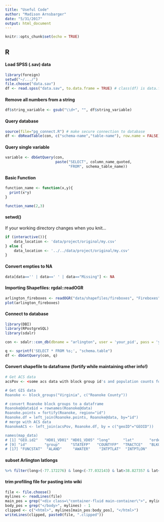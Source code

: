 ```yaml
---
title: "Useful Code"
author: "Madison Arnsbarger"
date: "5/31/2017"
output: html_document
---
```


```r
knitr::opts_chunk$set(echo = TRUE)
```

## R
#### Load SPSS (.sav) data
```r
library(foreign)
setwd("~/.../")
file.choose("data.sav")
df <- read.spss("data.sav", to.data.frame = TRUE) # class(df) is data.frame

```

#### Remove all numbers from a string
```r
df$string_variable <- gsub("\\d+", "", df$string_variable)
```

#### Query database
```r
source(file="pg_connect.R") # make secure connection to database
df <- dbReadTable(con, c("schema-name","table-name"), row.name = FALSE)
```

#### Query single variable
```r
variable <- dbGetQuery(con,
                       paste("SELECT", column_name_quoted,
                             "FROM", schema_table_name))
```

#### Basic Function 
```r
function_name <- function(x,y){
  print(x*y)
}

function_name(2,3)
```

#### setwd()
If your working directory changes when you knit...
```r
if (interactive()){
    data_location <- 'data/project/original/my.csv'
} else {
    data_location <- '../../data/project/original/my.csv'
}
```

#### Convert empties to NA
```r
data[data=='' | data==' ' | data=="Missing"] <- NA
```


#### Importing Shapefiles: rgdal::readOGR
```r
arlington_fireboxes <- readOGR("data/shapefiles/fireboxes", "Fireboxes")
plot(arlington_fireboxes)
```


#### Connect to database
```r
library(DBI)
library(RPostgreSQL)
library(sdalr)

con <- sdalr::con_db(dbname = "arlington", user = 'your_pid', pass = 'your_password')

q <- sprintf('SELECT * FROM %s;', "schema.table")
df <- dbGetQuery(con, q)
```
#### Convert shapefile to dataframe (fortify while maintaining other info!)
```r
# Get ACS data
acsPov <- <some acs data with block group id's and population counts for Roanoke>

# Get GIS data
Roanoke <- block_groups("Virginia", c("Roanoke County"))

# convert Roanoke block groups to a dataframe
Roanoke@data$id = rownames(Roanoke@data)
Roanoke.points = fortify(Roanoke, region="id")
Roanoke.df = left_join(Roanoke.points, Roanoke@data, by="id")
# merge with ACS data
RoanokeACS <- left_join(acsPov, Roanoke.df, by = c("geoID"="GEOID"))

names(map_data)
# [1] "GEO.id2"   "HD01_VD01" "HD01_VD05" "long"      "lat"       "order"     "hole"      "piece"
# [9] "id"        "group"     "STATEFP"   "COUNTYFP"  "TRACTCE"   "BLKGRPCE"  "NAMELSAD"  "MTFCC"    
# [17] "FUNCSTAT"  "ALAND"     "AWATER"    "INTPTLAT"  "INTPTLON"
```
#### subset Arlington latlongs
```r
%>% filter(long>(-77.172276) & long<(-77.032143) & lat>38.827357 & lat<38.934343)
```

#### trim profiling file for pasting into wiki
```r
file <- file.choose()
mylines <- readLines(file)
main_pos = grep("<div class=\"container-fluid main-container\">", mylines)
body_pos = grep("</body>", mylines) - 1
clipped <- c("<html>", mylines[main_pos:body_pos], "</html>")
writeLines(clipped, paste0(file, ".clipped"))
```
